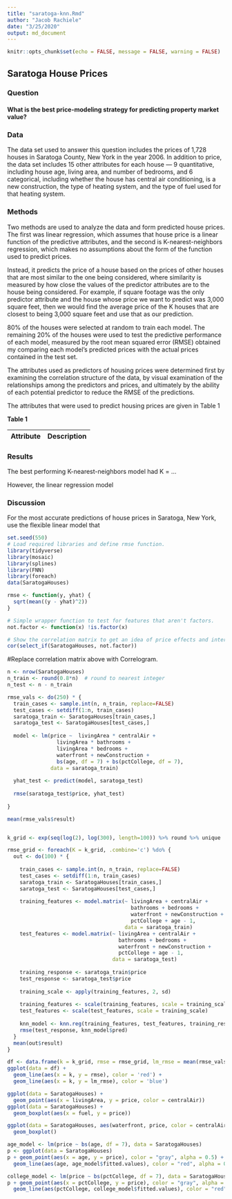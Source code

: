 ```yaml
---
title: "saratoga-knn.Rmd"
author: "Jacob Rachiele"
date: "3/25/2020"
output: md_document
---
```


```r
knitr::opts_chunk$set(echo = FALSE, message = FALSE, warning = FALSE)
```

## Saratoga House Prices

### Question

#### What is the best price-modeling strategy for predicting property market value?

### Data

The data set used to answer this question includes the prices of 1,728 houses in 
Saratoga County, New York in the year 2006. In addition to price, the data set includes
15 other attributes for each house --- 9 quantitative, including house age, living area,
and number of bedrooms, and 6 categorical, including whether the house has central air
conditioning, is a new construction, the type of heating system, and the type of fuel
used for that heating system.

### Methods

Two methods are used to analyze the data and form predicted house prices. The first was
linear regression, which assumes that house price is a linear function of the predictive
attributes, and the second is K-nearest-neighbors regression, which makes no assumptions
about the form of the function used to predict prices.

Instead, it predicts the price of a house based on the prices of other houses that are most
similar to the one being considered, where similarity is measured by how close the values
of the predictor attributes are to the house being considered. For example, if square
footage was the only predictor attribute and the house whose price we want to predict was
3,000 square feet, then we would find the average price of the K houses that are closest to
being 3,000 square feet and use that as our prediction.

80% of the houses were selected at random to train each model. The remaining 20% of the
houses were used to test the predictive performance of each model, measured by the root
mean squared error (RMSE) obtained my comparing each model's predicted prices with the actual prices contained in the test set.

The attributes used as predictors of housing prices were determined first by examining the
correlation structure of the data, by visual examination of the relationships among
the predictors and prices, and ultimately by the ability of each potential predictor to reduce the RMSE of the predictions.

The attributes that were used to predict housing prices are given in Table 1

__Table 1__

| Attribute | Description |
| --------- | ----------- |


### Results

The best performing K-nearest-neighbors model had K = ...

However, the linear regression model

### Discussion

For the most accurate predictions of house prices in Saratoga, New York, use the flexible
linear model that 

```r
set.seed(550)
# Load required libraries and define rmse function.
library(tidyverse)
library(mosaic)
library(splines)
library(FNN)
library(foreach)
data(SaratogaHouses)

rmse <- function(y, yhat) {
  sqrt(mean((y - yhat)^2))
}

# Simple wrapper function to test for features that aren't factors.
not.factor <- function(x) !is.factor(x)

# Show the correlation matrix to get an idea of price effects and interactions.
cor(select_if(SaratogaHouses, not.factor))
```

#Replace correlation matrix above with Correlogram.

```r
n <- nrow(SaratogaHouses)
n_train <- round(0.8*n)  # round to nearest integer
n_test <- n - n_train

rmse_vals <- do(250) * {
  train_cases <- sample.int(n, n_train, replace=FALSE)
  test_cases <- setdiff(1:n, train_cases)
  saratoga_train <- SaratogaHouses[train_cases,]
  saratoga_test <- SaratogaHouses[test_cases,]
  
  model <- lm(price ~  livingArea * centralAir +
                livingArea * bathrooms +
                livingArea * bedrooms +
                waterfront + newConstruction +
                bs(age, df = 7) + bs(pctCollege, df = 7),
              data = saratoga_train)
  
  yhat_test <- predict(model, saratoga_test)
  
  rmse(saratoga_test$price, yhat_test)
  
}

mean(rmse_vals$result)


k_grid <- exp(seq(log(2), log(300), length=100)) %>% round %>% unique

rmse_grid <- foreach(K = k_grid, .combine='c') %do% {
  out <- do(100) * {
    
    train_cases <- sample.int(n, n_train, replace=FALSE)
    test_cases <- setdiff(1:n, train_cases)
    saratoga_train <- SaratogaHouses[train_cases,]
    saratoga_test <- SaratogaHouses[test_cases,]
    
    training_features <- model.matrix(~ livingArea + centralAir +
                                        bathrooms + bedrooms +
                                        waterfront + newConstruction +
                                        pctCollege + age - 1,
                                      data = saratoga_train)
    test_features <- model.matrix(~ livingArea + centralAir +
                                    bathrooms + bedrooms +
                                    waterfront + newConstruction +
                                    pctCollege + age - 1,
                                  data = saratoga_test)
    
    training_response <- saratoga_train$price
    test_response <- saratoga_test$price
    
    training_scale <- apply(training_features, 2, sd)
    
    training_features <- scale(training_features, scale = training_scale)
    test_features <- scale(test_features, scale = training_scale)
    
    knn_model <- knn.reg(training_features, test_features, training_response, k = K)
    rmse(test_response, knn_model$pred)
  }
  mean(out$result)
}

df <- data.frame(k = k_grid, rmse = rmse_grid, lm_rmse = mean(rmse_vals$result))
ggplot(data = df) +
  geom_line(aes(x = k, y = rmse), color = 'red') +
  geom_line(aes(x = k, y = lm_rmse), color = 'blue')
```


```r
ggplot(data = SaratogaHouses) +
  geom_point(aes(x = livingArea, y = price, color = centralAir))
ggplot(data = SaratogaHouses) +
  geom_boxplot(aes(x = fuel, y = price))

ggplot(data = SaratogaHouses, aes(waterfront, price, color = centralAir)) +
  geom_boxplot()

age_model <- lm(price ~ bs(age, df = 7), data = SaratogaHouses)
p <- ggplot(data = SaratogaHouses)
p + geom_point(aes(x = age, y = price), color = "gray", alpha = 0.5) +
  geom_line(aes(age, age_model$fitted.values), color = "red", alpha = 0.75, size = 0.5)

college_model <- lm(price ~ bs(pctCollege, df = 7), data = SaratogaHouses)
p + geom_point(aes(x = pctCollege, y = price), color = "gray", alpha = 0.5) +
  geom_line(aes(pctCollege, college_model$fitted.values), color = "red", alpha = 0.75, size = 0.5)
```